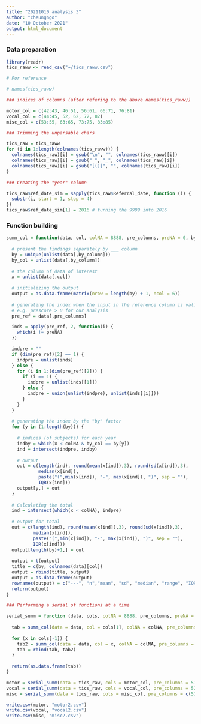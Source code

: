 ```yaml
---
title: "20211010 analysis 3"
author: "cheungngo"
date: "10 October 2021"
output: html_document
---
```


### Data preparation

```r
library(readr)
tics_raww <- read_csv("~/tics_raww.csv")
```

```r
# For reference

# names(tics_raww)
```

```r
### indices of columns (after refering to the above names(tics_raww))

motor_col = c(42:43, 46:51, 56:61, 66:71, 76:81)
vocal_col = c(44:45, 52, 62, 72, 82)
misc_col = c(53:55, 63:65, 73:75, 83:85)
```

```r
### Trimming the unparsable chars

tics_raw = tics_raww
for (i in 1:length(colnames(tics_raww))) {
  colnames(tics_raw)[i] = gsub("\n", "", colnames(tics_raww)[i])
  colnames(tics_raw)[i] = gsub(" ", "_", colnames(tics_raw)[i])
  colnames(tics_raw)[i] = gsub("[()]", "", colnames(tics_raw)[i])
}
```

```r
### Creating the "year" column

tics_raw$ref_date_sim = sapply(tics_raw$Referral_date, function (i) {
  substr(i, start = 1, stop = 4)
})
tics_raw$ref_date_sim[1] = 2016 # turning the 9999 into 2016
```

### Function building

```r
summ_col = function(data, col, colNA = 8888, pre_columns, preNA = 0, by_column) {
  
  # present the findings separately by ___ column
  by = unique(unlist(data[,by_column]))
  by_col = unlist(data[,by_column])
  
  # the column of data of interest
  x = unlist(data[,col])
  
  # initializing the output
  output = as.data.frame(matrix(nrow = length(by) + 1, ncol = 6))
  
  # generating the index when the input in the reference column is valid
  # e.g. prescore > 0 for our analysis
  pre_ref = data[,pre_columns]

  inds = apply(pre_ref, 2, function(i) {
    which(i != preNA)
  })

  indpre = ""
  if (dim(pre_ref)[2] == 1) {
    indpre = unlist(inds)
  } else {
    for (i in 1:(dim(pre_ref)[2])) {
      if (i == 1) {
        indpre = unlist(inds[[1]])
      } else {
        indpre = union(unlist(indpre), unlist(inds[[i]]))
      }
    }
  }
  
  # generating the index by the "by" factor
  for (y in (1:length(by))) {
    
    # indices (of subjects) for each year
    indby = which(x < colNA & by_col == by[y])
    ind = intersect(indpre, indby)
      
    # output
    out = c(length(ind), round(mean(x[ind]),3), round(sd(x[ind]),3),
            median(x[ind]), 
            paste("(",min(x[ind]), "-", max(x[ind]), ")", sep = ""),
            IQR(x[ind]))
    output[y,] = out
  }
  
  # Calculating the total
  ind = intersect(which(x < colNA), indpre)
  
  # output for total
  out = c(length(ind), round(mean(x[ind]),3), round(sd(x[ind]),3),
          median(x[ind]), 
          paste("(",min(x[ind]), "-", max(x[ind]), ")", sep = ""),
          IQR(x[ind]))
  output[length(by)+1,] = out
  
  output = t(output)
  title = c(by, colnames(data)[col])
  output = rbind(title, output)
  output = as.data.frame(output)
  rownames(output) = c("---", "n","mean", "sd", "median", "range", "IQR")
  return(output)
}
```

```r
### Performing a serial of functions at a time

serial_summ = function (data, cols, colNA = 8888, pre_columns, preNA = 0, by_column) {
  
  tab = summ_col(data = data, col = cols[1], colNA = colNA, pre_columns = pre_columns, preNA = preNA, by_column = by_column)
  
  for (x in cols[-1]) {
    tab2 = summ_col(data = data, col = x, colNA = colNA, pre_columns = pre_columns, preNA = preNA, by_column = by_column)
    tab = rbind(tab, tab2)
  }
  
  return(as.data.frame(tab))
}
```

```r
motor = serial_summ(data = tics_raw, cols = motor_col, pre_columns = 51, by_column = 86)
vocal = serial_summ(data = tics_raw, cols = vocal_col, pre_columns = 52, by_column = 86)
misc = serial_summ(data = tics_raw, cols = misc_col, pre_columns = c(51,52), by_column = 86)
```

```r
write.csv(motor, "motor2.csv")
write.csv(vocal, "vocal2.csv")
write.csv(misc, "misc2.csv")
```
